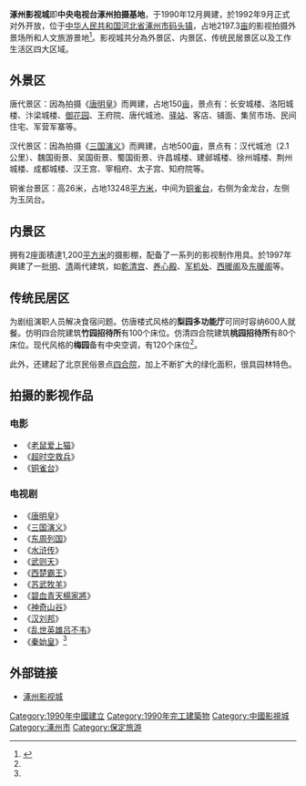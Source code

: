 {{coord|39.5369|116.1146|display=title}}
'''涿州影视城'''即'''中央电视台涿州拍摄基地'''，于1990年12月興建，於1992年9月正式对外开放，位于[[中华人民共和国|中华人民共和国]][[河北省|河北省]][[涿州市|涿州市]][[码头镇_(涿州市)|码头镇]]，占地2197.3[[亩|亩]]的影视拍摄外景场所和人文旅游景地<ref name="基地">{{cite web |url=http://www.cctv.com/tvguide/jidi/zhuozhou/index.html |language= |title=涿洲影视基地简介 |publisher=CCTV |date= |accessdate= |archive-date=2020-08-13 |archive-url=https://web.archive.org/web/20200813151332/http://www.cctv.com/tvguide/jidi/zhuozhou/index.html |dead-url=no }}</ref>。影视城共分為外景区、内景区、传统民居景区以及工作生活区四大区域。

== 外景区 ==
唐代景区：因為拍摄《[[唐明皇_(电视剧)|唐明皇]]》而興建，占地150[[亩|亩]]，景点有：长安城楼、洛阳城楼、汴梁城楼、[[御花园|御花园]]、王府院、唐代城池、[[驿站|驿站]]、客店、铺面、集贸市场、民间住宅、军营军寨等。

汉代景区：因為拍摄《[[三国演义_(电视剧)|三国演义]]》而興建，占地500[[亩|亩]]，景点有：汉代城池（2.1公里）、魏国街景、吴国街景、蜀国街景、许昌城楼、建邺城楼、徐州城楼、荆州城楼、成都城楼、汉王宫、宰相府、太子宫、知府院等。

铜雀台景区：高26米，占地13248[[平方米|平方米]]，中间为[[铜雀台|铜雀台]]，右侧为金龙台，左侧为玉凤台。

== 内景区 ==
拥有2座面積達1,200[[平方米|平方米]]的摄影棚，配备了一系列的影视制作用具。於1997年興建了一批[[明|明]]、[[清|清]]兩代建筑，如[[乾清宫|乾清宫]]、[[养心殿|养心殿]]、[[军机处|军机处]]、[[養心殿|西暖阁]]及[[養心殿|东暖阁]]等。

== 传统民居区 ==
为剧组演职人员解决食宿问题。仿唐楼式风格的'''梨园多功能厅'''可同时容纳600人就餐。仿明四合院建筑'''竹园招待所'''有100个床位。仿清四合院建筑'''桃园招待所'''有80个床位。现代风格的'''梅园'''备有中央空调，有120个床位<ref name= "基地"/>。 

此外，还建起了北京民俗景点[[四合院|四合院]]，加上不断扩大的绿化面积，很具园林特色。

== 拍摄的影视作品 ==

=== 电影 ===
*《[[老鼠爱上猫|老鼠爱上猫]]》
*《[[超时空救兵|超时空救兵]]》
*《[[铜雀台|铜雀台]]》

=== 电视剧 ===
*《[[唐明皇|唐明皇]]》
*《[[三国演义|三国演义]]》
*《[[东周列国|东周列国]]》
*《[[水浒传|水浒传]]》
*《[[武则天|武则天]]》
*《[[西楚霸王|西楚霸王]]》
*《[[苏武牧羊|苏武牧羊]]》
*《[[碧血青天楊家將|碧血青天楊家將]]》
*《[[神奇山谷|神奇山谷]]》
*《[[汉刘邦|汉刘邦]]》
*《[[乱世英雄吕不韦|乱世英雄吕不韦]]》
*《[[秦始皇|秦始皇]]》<ref name= "基地"/>

== 外部链接 ==
* [http://www.cctv.com/tvguide/jidi/zhuozhou/index.html 涿州影视城] {{Wayback|url=http://www.cctv.com/tvguide/jidi/zhuozhou/index.html |date=20200813151332 }}

{{Portal bar|中國|文化|電影}}

[[Category:1990年中國建立|Category:1990年中國建立]]
[[Category:1990年完工建築物|Category:1990年完工建築物]]
[[Category:中國影視城|Category:中國影視城]]
[[Category:涿州市|Category:涿州市]]
[[Category:保定旅游|Category:保定旅游]]